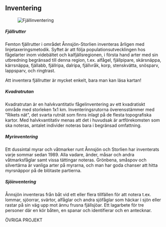 
## Inventering

<Figure caption="Fjällinventering. Foto Malte Busch">
  <Image alt="Fjällinventering" src="/images/survey_malte-busch.jpg" />
</Figure>

##### Fjällrutter

Femton fjällrutter i området Ånnsjön-Storlien inventeras årligen med linjetaxerings­metodik. Syftet är att följa populationsutvecklingen hos fågelarter inom videbältet och kalfjällsregionen, i första hand arter med sin utbredning begränsad till denna region, t.ex. alfågel, fjällpipare, skärsnäppa, kärrsnäppa, fjällabb, fjällripa, dalripa, fjällvråk, korp, stenskvätta, snösparv, lappsparv, och ringtrast.

Att inventera fjällrutter är mycket enkelt, bara man kan läsa kartan!

##### Kvadratrutan

Kvadratrutan är en halvkvantitativ fågelinventering av ett kvadratiskt område med storleken 1x1 km. Inventeringsrutorna överensstämmer med "Rikets nät", det svarta rutnät som finns inlagt på de flesta topografiska kartor. Med halvkvantitativ menas att det i huvudsak är artförekomsten som ska noteras, antalet individer noteras bara i begränsad omfattning.

##### Myrinventering

Ett dussintal myrar och våtmarker runt Ånnsjön och Storlien har inventerats varje sommar sedan 1989. Alla vadare, änder, måsar och andra våtmarksfåglar samt vissa tättingar noteras. Grönbena, småspov och silvertärna är vanliga arter på myrarna, och man har goda chanser att hitta myrsnäppor på de blötaste partierna.

##### Sjöinventering

Ånnsjön inventeras från båt vid ett eller flera tillfällen för att notera t.ex. lommar, sjöorrar, svärtor, alfåglar och andra sjöfåglar som häckar i sjön eller rastar på sin väg upp mot ännu frusna fjällsjöar. Ett lagarbete för tre personer där en kör båten, en spanar och identifierar och en antecknar.

<VolunteerCollapsible expanded id="surveys">
  <Requirements />
</VolunteerCollapsible>

<Divider>ÖVRIGA PROJEKT</Divider>

<ProjectsGrid exclude="surveys" />
